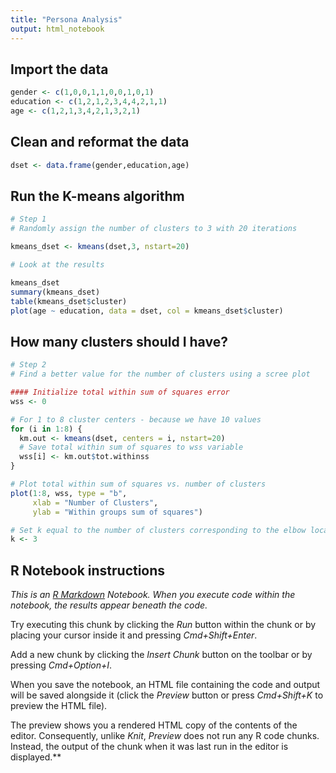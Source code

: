```yaml
---
title: "Persona Analysis"
output: html_notebook
---
```


## Import the data
```r
gender <- c(1,0,0,1,1,0,0,1,0,1)
education <- c(1,2,1,2,3,4,4,2,1,1)
age <- c(1,2,1,3,4,2,1,3,2,1)
```


## Clean and reformat the data
```r
dset <- data.frame(gender,education,age)
```

## Run the K-means algorithm
```r
# Step 1
# Randomly assign the number of clusters to 3 with 20 iterations

kmeans_dset <- kmeans(dset,3, nstart=20)

# Look at the results

kmeans_dset
summary(kmeans_dset)
table(kmeans_dset$cluster)
plot(age ~ education, data = dset, col = kmeans_dset$cluster)
```
## How many clusters should I have?
```r
# Step 2
# Find a better value for the number of clusters using a scree plot

#### Initialize total within sum of squares error
wss <- 0

# For 1 to 8 cluster centers - because we have 10 values
for (i in 1:8) {
  km.out <- kmeans(dset, centers = i, nstart=20)
  # Save total within sum of squares to wss variable
  wss[i] <- km.out$tot.withinss
}

# Plot total within sum of squares vs. number of clusters
plot(1:8, wss, type = "b", 
     xlab = "Number of Clusters", 
     ylab = "Within groups sum of squares")

# Set k equal to the number of clusters corresponding to the elbow location
k <- 3

```





## R Notebook instructions

*This is an [R Markdown](http://rmarkdown.rstudio.com) Notebook. When you execute code within the notebook, the results appear beneath the code.  *

Try executing this chunk by clicking the *Run* button within the chunk or by placing your cursor inside it and pressing *Cmd+Shift+Enter*. 


Add a new chunk by clicking the *Insert Chunk* button on the toolbar or by pressing *Cmd+Option+I*.

When you save the notebook, an HTML file containing the code and output will be saved alongside it (click the *Preview* button or press *Cmd+Shift+K* to preview the HTML file). 

The preview shows you a rendered HTML copy of the contents of the editor. Consequently, unlike *Knit*, *Preview* does not run any R code chunks. Instead, the output of the chunk when it was last run in the editor is displayed.**

